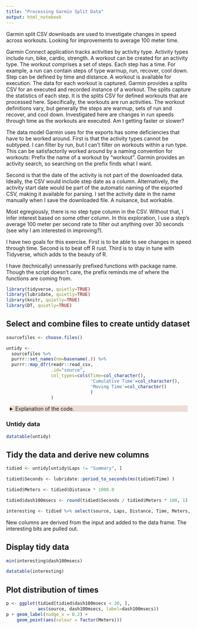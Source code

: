 ```yaml
---
title: "Processing Garmin Split Data"
output: html_notebook
---
```


Garmin split CSV downloads are used to investigate changes in speed across workouts. Looking for improvements to average 100 meter time.

Garmin Connect application tracks activities by activity type.  Activity types include run, bike, cardio, strength.  A workout can be created for an activity type.  The workout comprises a set of steps.  Each step has a time.  For example, a run can contain steps of type warmup, run, recover, cool down.  Step can be defined by time and distance.  A workout is available for execution.  The data for each workout is captured.  Garmin provides a splits CSV for an executed and recorded instance of a workout.  The splits capture the statistics of each step. It is the splits CSV for defined workouts that are processed here.  Specifically, the workouts are run activities.  The workout definitions vary, but generally the steps are warmup, sets of run and recover, and cool down.  Investigated here are changes in run speeds through time as the workouts are executed.  Am I getting faster or slower?

The data model Garmin uses for the exports has some deficiencies that have to be worked around. First is that the activity types cannot be subtyped.  I can filter by run, but I can't filter on workouts within a run type.  This can be satisfactorily worked around by a naming convention for workouts: Prefix the name of a workout by "workout".  Garmin provides an activity search, so searching on the prefix finds what I want.

Second is that the date of the activity is not part of the downloaded data.  Ideally, the CSV would include step date as a column.  Alternatively, the activity start date would be part of the automatic naming of the exported CSV, making it available for parsing.  I set the activity date in the name manually when I save the downloaded file.  A nuisance, but workable.

Most egregiously, there is no step type column in the CSV.  Without that, I infer interest based on some other column.  In this exploration, I use a step's average 100 meter per second rate to filter out anything over 30 seconds (see why I am interested in improving?).

I have two goals for this exercise.  First is to be able to see changes in speed through time.  Second is to beat off R rust.  Third is to stay in tune with Tidyverse, which adds to the beauty of R.

I have (technically) unnessarily prefixed functions with package name.  Though the script doesn't care, the prefix reminds me of where the functions are coming from.

```r
library(tidyverse, quietly=TRUE)
library(lubridate, quietly=TRUE)
library(knitr, quietly=TRUE)
library(DT, quietly=TRUE)

```

## Select and combine files to create untidy dataset


```r
sourcefiles <- choose.files()

untidy <- 
  sourcefiles %>% 
  purrr::set_names(nm=basename(.)) %>%
  purrr::map_dfr(readr::read_csv, 
                 .id="source", 
                 col_types=cols(Time=col_character(),
                                'Cumulative Time'=col_character(),
                                'Moving Time'=col_character()
                                )
                 )

```

<div style="background-color:#edddd4; margin:10px">
<details>
<summary>Explanation of the code.</summary>
The function choose.files returns a list of file names selected by the user.  The file names are used to read in and stitch together the chosed files.  The assumption is that the files are all of the same shape as defined by Garmin for the splits export.  We optimistically assume the path is always happy.
### The vector of full source file names chosen by the user
```r
  sourcefiles
```

### The vector's basename values to be used to create a new column in the data
```r
  sourcefiles %>% basename()
```
Note the %>%.  This is a pipe operator from the magrittr package, part of the tidyverse.  The package offers a set of operators that make code more readable.  In this case, sourcefiles (the vector of file names chosen by the user) is piped as the first argument into the function basename.  The results of basename are available to feed forward to another function, depicting a pipeline of processing.

### The vector's basename values added to create a named vector.
```r
  sourcefiles %>% purrr::set_names(nm=basename(.))
```
The function purrr::set_names adds names to the vector from sourcefiles (the strings representing the selected files).  The names added to the vector are those returned by basename, which reuses the argument piped to set_names (depicted by ".").  

### The entire pipeline that creates the untidy data
```r
untidy <- 
  sourcefiles %>% 
  purrr::set_names(nm=basename(.)) %>%
  purrr::map_dfr(readr::read_csv, 
                 .id="source", 
                 col_types=cols(Time=col_character(),
                                'Cumulative Time'=col_character(),
                                'Moving Time'=col_character()
                                )
                 )
```

The items of the named vector are mapped to the read_csv function.  A new column named "source" is added to the data frame as the process executes.  Since the input is a named vector, the values for the new column are taken from the vector's names.  The full file name is used to identify the file to read_csv.  

The mapping function adds the col_types stanza as an argument to the read_csv function.  The stanza tells read_csv to handle specific CSV columns in a specific manner.  Named columns are set to be treated as plain text rather than inferring their type from data and transforming the values as they are read.  
</details>
</div>

### Untidy data
```r
datatable(untidy)
```


## Tidy the data and derive new columns

```r
tidied <- untidy[untidy$Laps != "Summary", ]

tidied$Seconds <- lubridate::period_to_seconds(ms(tidied$Time) )

tidied$Meters <- tidied$Distance * 1000.0

tidied$dash100msecs <- round(tidied$Seconds / tidied$Meters * 100, 1)

interesting <- tidied %>% select(source, Laps, Distance, Time, Meters, Seconds, dash100msecs)
```
New columns are derived from the input and added to the data frame. The interesting bits are pulled out.

## Display tidy data

```r
min(interesting$dash100msecs)

datatable(interesting)
```

## Plot distribution of times
```r
p <- ggplot(tidied[tidied$dash100msecs < 30, ], 
            aes(source, dash100msecs, label=dash100msecs))
p + geom_label(nudge_x = 0.2) + 
    geom_point(aes(colour = factor(Meters)))
```


